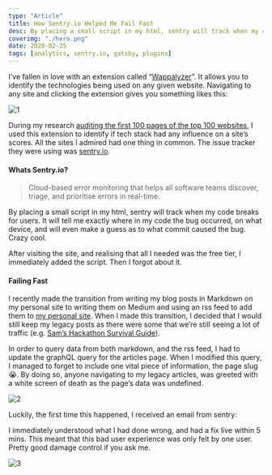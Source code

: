 ```yaml
---
type: "Article"
title: How Sentry.io Helped Me Fail Fast
desc: By placing a small script in my html, sentry will track when my code breaks for users. It will tell me exactly where in my code the bug occurred, on what device, and will even make a guess as to what commit caused the bug. Crazy cool.
coverimg: "./hero.png"
date: 2020-02-25
tags: [analytics, sentry.io, gatsby, plugins]
---
```


I’ve fallen in love with an extension called “[Wappalyzer](https://www.wappalyzer.com/)”. It allows you to identify the technologies being used on any given website. Navigating to any site and clicking the extension gives you something likes this:

![1](./1.png)

During my research [auditing the first 100 pages of the top 100 websites](https://medium.com/@samlarsendisney/auditing-the-first-100-pages-of-the-top-100-websites-2e30c4d36847), I used this extension to identify if tech stack had any influence on a site’s scores. All the sites I admired had one thing in common. The issue tracker they were using was [sentry.io](https://sentry.io/).

#### Whats Sentry.io?

> Cloud-based error monitoring that helps all software teams discover, triage, and prioritise errors in real-time.

By placing a small script in my html, sentry will track when my code breaks for users. It will tell me exactly where in my code the bug occurred, on what device, and will even make a guess as to what commit caused the bug. Crazy cool.

After visiting the site, and realising that all I needed was the free tier, I immediately added the script. Then I forgot about it.

#### Failing Fast

I recently made the transition from writing my blog posts in Markdown on my personal site to writing them on Medium and using an rss feed to add them to [my personal site](https://sld.codes/). When I made this transition, I decided that I would still keep my legacy posts as there were some that we’re still seeing a lot of traffic (e.g. [Sam’s Hackathon Survival Guide](https://sld.codes/articles/sams-hackathon-guide)).

In order to query data from both markdown, and the rss feed, I had to update the graphQL query for the articles page. When I modified this query, I managed to forget to include one vital piece of information, the page slug 😭. By doing so, anyone navigating to my legacy articles, was greeted with a white screen of death as the page’s data was undefined.

![2](./2.png)

Luckily, the first time this happened, I received an email from sentry:

I immediately understood what I had done wrong, and had a fix live within 5 mins. This meant that this bad user experience was only felt by one user. Pretty good damage control if you ask me.

![3](./3.png)